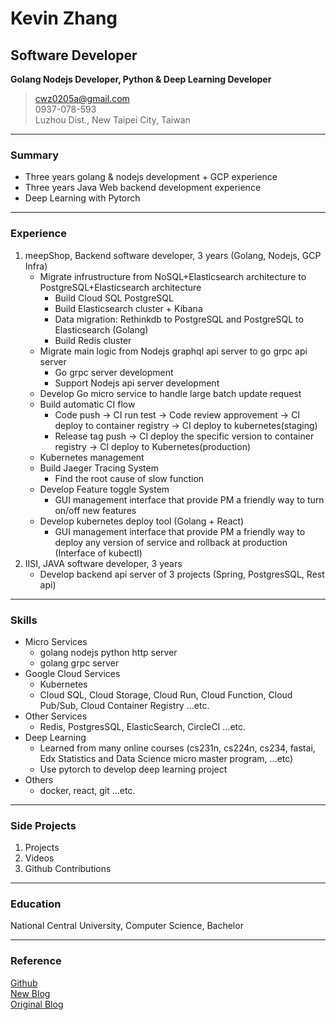 # Kevin Zhang
## Software Developer
**Golang Nodejs Developer, Python & Deep Learning Developer**
> [cwz0205a@gmail.com](mailto:cwz0205a@gmail.com)  
> 0937-078-593  
> Luzhou Dist., New Taipei City, Taiwan 

------

### Summary
* Three years golang & nodejs development + GCP experience
* Three years Java Web backend development experience
* Deep Learning with Pytorch

------

### Experience
1. meepShop, Backend software developer, 3 years (Golang, Nodejs, GCP Infra)
    + Migrate infrustructure from NoSQL+Elasticsearch architecture to PostgreSQL+Elasticsearch architecture
        - Build Cloud SQL PostgreSQL
        - Build Elasticsearch cluster + Kibana
        - Data migration: Rethinkdb to PostgreSQL and PostgreSQL to Elasticsearch (Golang)
        - Build Redis cluster
    + Migrate main logic from Nodejs graphql api server to go grpc api server
        - Go grpc server development
        - Support Nodejs api server development
    + Develop Go micro service to handle large batch update request
    + Build automatic CI flow
        - Code push -> CI run test -> Code review approvement -> CI deploy to container registry -> CI deploy to kubernetes(staging)
        - Release tag push -> CI deploy the specific version to container registry -> CI deploy to Kubernetes(production)
    + Kubernetes management
    + Build Jaeger Tracing System
        - Find the root cause of slow function
    + Develop Feature toggle System
        - GUI management interface that provide PM a friendly way to turn on/off new features
    + Develop kubernetes deploy tool (Golang + React)
        - GUI management interface that provide PM a friendly way to deploy any version of service and rollback at production (Interface of kubectl)
2. IISI, JAVA software developer, 3 years
    + Develop backend api server of 3 projects (Spring, PostgresSQL, Rest api)

-----

### Skills
* Micro Services
    + golang nodejs python http server
    + golang grpc server
* Google Cloud Services
    + Kubernetes
    + Cloud SQL, Cloud Storage, Cloud Run, Cloud Function, Cloud Pub/Sub, Cloud Container Registry ...etc.
* Other Services
    + Redis, PostgresSQL, ElasticSearch, CircleCI ...etc.
* Deep Learning
    + Learned from many online courses (cs231n, cs224n, cs234, fastai, Edx Statistics and Data Science micro master program, ...etc)
    + Use pytorch to develop deep learning project
* Others
    + docker, react, git ...etc.

-----

### Side Projects
1. <Link to="/projects">Projects</Link>
2. <Link to="/videos">Videos</Link>
3. <Link to="/github_contribution">Github Contributions</Link>

-----

### Education
National Central University, Computer Science, Bachelor

-----

### Reference
[Github](https://github.com/cwza)  
[New Blog](https://gatsby-blog.cwza.vercel.app)  
[Original Blog](https://cwza.github.io/my_blog/)  